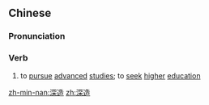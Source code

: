 ==Chinese==
{{zh-forms}}

===Pronunciation===
{{zh-pron
|m=shēnzào
|c=sam1 cou3
|mn=xm,zz:chhim-chhō/qz:chhim-chhǒ/tw:chhim-chō
|cat=v
}}

===Verb===
{{zh-verb}}

# to [[pursue]] [[advanced]] [[studies]]; to [[seek]] [[higher]] [[education]]

[[zh-min-nan:深造]]
[[zh:深造]]